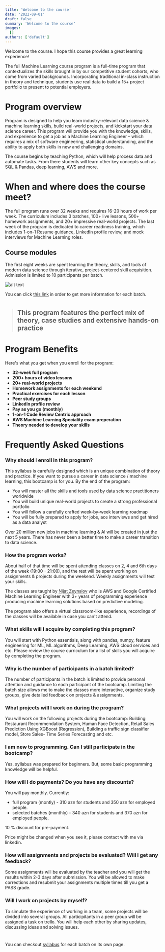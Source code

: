 ```yaml
---
title: 'Welcome to the course'
date: '2022-09-01'
draft: false
summary: 'Welcome to the course'
images:
  []
authors: ['default']
---
```


Welcome to the course. I hope this course provides a great learning experience!

The full Machine Learning course program is a full-time program that contextualizes the skills brought in by our competitive student cohorts, who come from varied backgrounds. Incorporating traditional in-class instruction in theory and technique, students use real data to build a 15+ project portfolio to present to potential employers. 


# Program overview

Program is designed to help you learn industry-relevant data science & machine learning skills, build real-world projects, and kickstart your data science career. This program will provide you with the knowledge, skills, and experience to get a job as a Machine Learning Engineer – which requires a mix of software engineering, statistical understanding, and the ability to apply both skills in new and challenging domains.

The course begins by teaching Python, which will help process data and automate tasks. From there students will learn other key concepts such as SQL & Pandas, deep learning, AWS and more.

# When and where does the course meet?

The full program runs over 32 weeks and requires 16-20 hours of work per week. The curriculum includes 3 batches, 100+ live lessons, 500+ homework assignments, and 20+ impressive real-world projects. The last week of the program is dedicated to career readiness training, which includes 1-on-1 Resume guidance, LinkedIn profile review, and mock interviews for Machine Learning roles. 

## Course modules


The first eight weeks are spent learning the theory, skills, and tools of modern data science through iterative, project-centered skill acquisition.  Admission is limited to 10 participants per batch. 

![alt text](https://user-images.githubusercontent.com/31247506/218200612-116d8f6a-df26-4049-91a5-eb32a2261d92.png)

You can click [this link](https://www.nijatzeynalov.com/courses/system-design/what-is-system-design) in order to get more information for each batch.
#

> ## This program features the perfect mix of theory, case studies and extensive hands-on practice 

# Program Benefits

Here's what you get when you enroll for the program:

* __32-week full program__
* __200+ hours of video lessons__
* __20+ real-world projects__
* __Homework assignments for each weekend__
* __Practical exercises for each lesson__
* __Peer study groups__
* __LinkedIn profile review__
* __Pay as you go (monthly)__
* __1-on-1 Code Review Centric approach__
* __AWS Machine Learning Speciality exam preperation__
* __Theory needed to develop your skills__


# Frequently Asked Questions

### Why should I enroll in this program?

This syllabus is carefully designed which is an unique combination of theory and practice. If you want to pursue a career in data science / machine learning, this bootcamp is for you. By the end of the program:

* You will master all the skills and tools used by data science practitioners worldwide
* You will build unique real-world projects to create a strong professional portfolio
* You will follow a carefully crafted week-by-week learning roadmap
* You will be fully prepared to apply for jobs, ace interviews and get hired as a data analyst

Over 20 million new jobs in machine learning & AI will be created in just the next 5 years. There has never been a better time to make a career transition to data science.

### How the program works?

About half of that time will be spent attending classes on 2, 4 and 6th days of the week (19:00 - 21:00), and the rest will be spent working on assignments & projects during the weekend. Weekly assignments will test your skills.

The classes are taught by [Nijat Zeynalov](https://www.nijatzeynalov.com/about) who is AWS and Google Certified Machine Learning Engineer with 3+ years of programming experience producing machine learning solutions based on predictive modeling.

The program also offers a virtual classroom-like experience, recordings of the classes will be available in case you can't attend.

### What skills will I acquire by completing this program?
You will start with Python essentials, along with pandas, numpy, feature engineering for ML, ML algorithms, Deep Learning, AWS cloud services and etc. Please review the course curriculum for a list of skills you will acquire by completing the program.

### Why is the number of participants in a batch limited?
The number of participants in the batch is limited to provide personal attention and guidance to each participant of the bootcamp. Limiting the batch size allows me to make the classes more interactive, organize study groups, give detailed feedback on projects & assignments.

### What projects will I work on during the program?

You will work on the following projects during the bootcamp: Building Restaurant Recommendation System, Human Face Detection, Retail Sales Prediction Using XGBoost (Regression), Building a traffic sign classifier model, Store Sales- Time Series Forecasting and etc.

### I am new to programming. Can I still participate in the bootcamp?

Yes, syllabus was prepared for beginners. But, some basic programming knowledge will be helpful.


### How will I do payments? Do you have any discounts?

You will pay monthly. Currently:

* full program (montly)	- 310 azn for students and 350 azn for employed people.
* selected batches (monthly)	-  340 azn for students and 370 azn for employed people.

10 % discount for pre-payment.

Price might be changed when you see it, please contact with me via linkedin.

### How will assignments and projects be evaluated? Will I get any feedback?

Some assignments will be evaluated by the teacher and you will get the results within 2-3 days after submission. You will be allowed to make corrections and resubmit your assignments multiple times till you get a PASS grade.

### Will I work on projects by myself?

To simulate the experience of working in a team, some projects will be divided into several groups. All participitants in a peer group will be assigned a task on trello. You will help each other by sharing updates, discussing ideas and solving issues.

# 
You can checkout [syllabus](https://www.nijatzeynalov.com/courses/system-design/what-is-system-design) for each batch on its own page.
